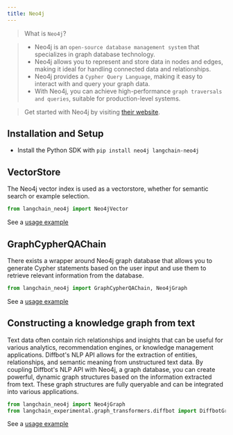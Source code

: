 ```yaml
---
title: Neo4j
---
```


>What is `Neo4j`?

>- Neo4j is an `open-source database management system` that specializes in graph database technology.
>- Neo4j allows you to represent and store data in nodes and edges, making it ideal for handling connected data and relationships.
>- Neo4j provides a `Cypher Query Language`, making it easy to interact with and query your graph data.
>- With Neo4j, you can achieve high-performance `graph traversals and queries`, suitable for production-level systems.

>Get started with Neo4j by visiting [their website](https://neo4j.com/).

## Installation and Setup

- Install the Python SDK with `pip install neo4j langchain-neo4j`


## VectorStore

The Neo4j vector index is used as a vectorstore,
whether for semantic search or example selection.

```python
from langchain_neo4j import Neo4jVector
```

See a [usage example](/oss/integrations/vectorstores/neo4jvector)

## GraphCypherQAChain

There exists a wrapper around Neo4j graph database that allows you to generate Cypher statements based on the user input
and use them to retrieve relevant information from the database.

```python
from langchain_neo4j import GraphCypherQAChain, Neo4jGraph
```

See a [usage example](/oss/integrations/graphs/neo4j_cypher)

## Constructing a knowledge graph from text

Text data often contain rich relationships and insights that can be useful for various analytics, recommendation engines, or knowledge management applications.
Diffbot's NLP API allows for the extraction of entities, relationships, and semantic meaning from unstructured text data.
By coupling Diffbot's NLP API with Neo4j, a graph database, you can create powerful, dynamic graph structures based on the information extracted from text.
These graph structures are fully queryable and can be integrated into various applications.

```python
from langchain_neo4j import Neo4jGraph
from langchain_experimental.graph_transformers.diffbot import DiffbotGraphTransformer
```

See a [usage example](/oss/integrations/graphs/diffbot)
